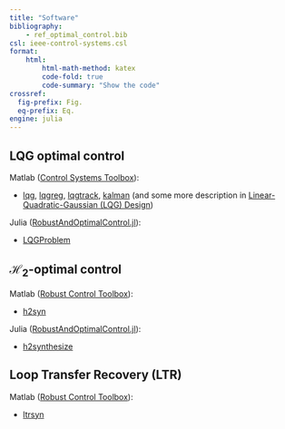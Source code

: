 ```yaml
---
title: "Software"
bibliography: 
    - ref_optimal_control.bib
csl: ieee-control-systems.csl
format:
    html:
        html-math-method: katex
        code-fold: true
        code-summary: "Show the code"
crossref:
  fig-prefix: Fig. 
  eq-prefix: Eq.
engine: julia
---
```


## LQG optimal control

Matlab ([Control Systems Toolbox](https://www.mathworks.com/help/control)):

- [lqg](https://www.mathworks.com/help/control/ref/ss.lqg.html), [lqgreg](https://www.mathworks.com/help/control/ref/ss.lqgreg.html), [lqgtrack](https://www.mathworks.com/help/control/ref/ss.lqgtrack.html), [kalman](https://www.mathworks.com/help/control/ref/ss.kalman.html)  (and some more description in [Linear-Quadratic-Gaussian (LQG) Design](https://www.mathworks.com/help/control/getstart/linear-quadratic-gaussian-lqg-design.html))

Julia ([RobustAndOptimalControl.jl](https://juliacontrol.github.io/RobustAndOptimalControl.jl/dev/)): 

- [LQGProblem](https://juliacontrol.github.io/RobustAndOptimalControl.jl/dev/api/#RobustAndOptimalControl.LQGProblem)

## $\mathcal H_2$-optimal control

Matlab ([Robust Control Toolbox](https://www.mathworks.com/help/robust/)): 

- [h2syn](https://www.mathworks.com/help/robust/ref/dynamicsystem.h2syn.html) 

Julia ([RobustAndOptimalControl.jl](https://juliacontrol.github.io/RobustAndOptimalControl.jl/dev/)): 

- [h2synthesize](https://juliacontrol.github.io/RobustAndOptimalControl.jl/dev/api/#RobustAndOptimalControl.h2synthesize) 

## Loop Transfer Recovery (LTR)

Matlab ([Robust Control Toolbox](https://www.mathworks.com/help/robust/)):

- [ltrsyn](https://www.mathworks.com/help/robust/ref/dynamicsystem.ltrsyn.html)
